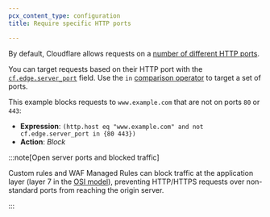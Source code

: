 ```yaml
---
pcx_content_type: configuration
title: Require specific HTTP ports

---
```



By default, Cloudflare allows requests on a [number of different HTTP ports](/fundamentals/reference/network-ports/).

You can target requests based on their HTTP port with the [`cf.edge.server_port`](/ruleset-engine/rules-language/fields/#cf-edge-server_port) field. Use the `in` [comparison operator](/ruleset-engine/rules-language/operators/#comparison-operators) to target a set of ports.

This example blocks requests to `www.example.com` that are not on ports `80` or `443`:

- **Expression**: `(http.host eq "www.example.com" and not cf.edge.server_port in {80 443})`
- **Action**: *Block*

:::note[Open server ports and blocked traffic]


<Render file="open-ports-blocked-traffic" />

Custom rules and WAF Managed Rules can block traffic at the application layer (layer 7 in the [OSI model](https://www.cloudflare.com/learning/ddos/glossary/open-systems-interconnection-model-osi/)), preventing HTTP/HTTPS requests over non-standard ports from reaching the origin server.


:::
